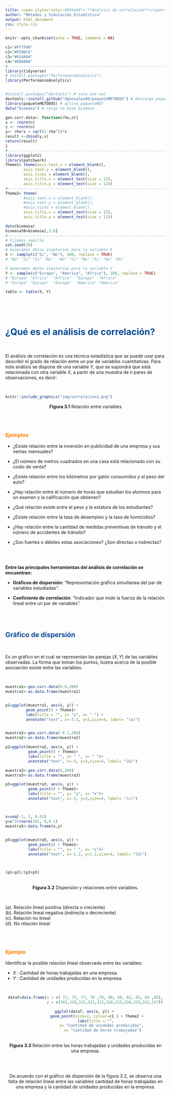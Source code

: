 ```yaml
---
title: <span style="color:#034a94"> **Análisis de correlación**</span>
author: "Métodos y Simulación Estadística"
output: html_document
css: style.css
---
```


```r
knitr::opts_chunk$set(echo = TRUE, comment = NA)

c1="#FF7F00"
c2="#FEB0C6"
c3="#034A94"
c4="#686868"
#-------------------------------------------------------------------------
library(tidyverse)
# install.packages("PerformanceAnalytics")
library(PerformanceAnalytics)


#install.packages("devtools") # solo una vez
devtools::install_github("dgonxalex80/paqueteMETODOS") # descarga paqueteDEG
library(paqueteMETODOS) # activa paqueteMET
data("biomasa") # carga la base biomasa

gen.corr.data<- function(rho,n){
x <- rnorm(n)
z <- rnorm(n)
y<- rho*x + sqrt(1-rho^2)*z
result <-cbind(y,x)
return(result)
}
#-------------------------------------------------------------------------
library(ggplot2)
library(patchwork)
Theme1= theme(axis.text.x = element_blank(),
        axis.text.y = element_blank(),
        axis.ticks = element_blank(),
        axis.title.x = element_text(size = 12),
        axis.title.y = element_text(size = 12))
#------------------------------------------------------------------------
Theme2= theme(
        #axis.text.x = element_blank(),
        #axis.text.y = element_blank(),
        #axis.ticks = element_blank(),
        axis.title.x = element_text(size = 11),
        axis.title.y = element_text(size = 11))

data(biomasa)
biomasa38=biomasa[,3:8]
#------------------------------------------------------------------------
# Fijamos semilla
set.seed(20)
# Generamos datos aleatorios para la variable X
X <- sample(c("Si", "No"), 100, replace = TRUE)
# "No" "Si" "Si" "No"  "No" "Si" "No" "Si" "No" "No"

# Generamos datos aleatorios para la variable Y
Y <- sample(c("Europa", "America", "Africa"), 100, replace = TRUE)
# "Europa" "Africa"  "Africa"  "Europa"  "Africa" 
# "Europa" "Europa"  "Europa"  "America" "America"

tabla <- table(X, Y)



```

</br></br>

# <span style="color:#034A94">**¿Qué es el análisis de correlación?**</span>

</br>

El análisis de correlación es una técnica estadística que se puede usar para describir el grado de relación entre un par de variables cuantitativas. Para este análisis se dispone de una variable $Y$, que se supondrá que está relacionada con otra variable $X$, a partir de una muestra de $n$ pares de observaciones, es decir:

</br>


```r
knitr::include_graphics("img/correlacion1.png")
```

<center>
**Figura 3.1**  Relación entre variables
</center>
</br></br>



### <span style="color:#FF7F00">**Ejemplos**</span> 

* ¿Existe relación entre la inversión en publicidad de una empresa y sus ventas mensuales?

* ¿El número de metros cuadrados en una casa está relacionado con su costo de venta?

* ¿Existe relación entre los kilómetros por galón consumidos y el peso del auto?

* ¿Hay relación entre el número de horas que estudian los alumnos para un examen y la calificación que obtienen?

* ¿Qué relación existe entre el peso y la estatura de los estudiantes?

* ¿Existe relación entre la tasa de desempleo y la tasa de homicidios?

* ¿Hay relación entre la cantidad de medidas preventivas de tránsito y el número de accidentes de tránsito?

* ¿Son fuertes o débiles estas asociaciones? ¿Son directas o indirectas?

</br></br>

**Entre las principales herramientas del análisis de correlación se encuentran:**

* **Gráficos de dispersión**: “Representación gráfica simultanea del par de variables estudiadas”.

* **Coeficiente de correlación**: “Indicador que mide la fuerza de la relación lineal entre un par de variables”.


</br></br>

## <span style="color:#034A94">**Gráfico de dispersión**</span> 

<br/>

Es un gráfico en el cual se representan las parejas ($X,Y$) de las variables observadas. La forma que toman los puntos, ilustra acerca de la posible asociación existe entre las variables.


<br/>


```r
muestra1<-gen.corr.data(0.8,200)
muestra1<-as.data.frame(muestra1)


p1=ggplot(muestra1, aes(x, y)) + 
         geom_point() + Theme1+
         labs(title = "", y= "y", x= " ") +
         annotate("text", x=-3.3, y=3,size=4, label= "(a)")


muestra2<-gen.corr.data(-0.7,200)
muestra2<-as.data.frame(muestra2)

p2=ggplot(muestra2, aes(x, y)) + 
          geom_point() + Theme1+
          labs(title = "", y= " ", x= " ")+
          annotate("text", x=-3, y=3,size=4, label= "(b)")

muestra3<-gen.corr.data(0,200)
muestra3<-as.data.frame(muestra3)

p3=ggplot(muestra3, aes(x, y)) +  
          geom_point() + Theme1+
          labs(title = "", y= "y", x= "x")+
          annotate("text", x=-3, y=3,size=4, label= "(c)")



x=seq(-1, 1, 0.01)
y=x^2+rnorm(201, 0,0.1)
muestra5<-data.frame(x,y)

  
p5=ggplot(muestra5, aes(x, y)) + 
          geom_point() + Theme1+
          labs(title = "", y= " ", x= "x")+ 
          annotate("text", x=-1.2, y=1.2,size=4, label= "(d)")



(p1+p2)/(p3+p5)
```
<br/>
<center>
**Figura 3.2**  Dispersión y relaciones entre variables.
</center>



</br>

(a). Relación lineal positiva (directa o creciente) <br/>
(b). Relación lineal negativa (indirecta o decreciente) <br/>
(c). Relación no lineal <br/>
(d). No relación lineal

</br></br>

### <span style="color:#FF7F00">**Ejemplo**</span> 


 Identificar la posible relación lineal observada entre las variables:

*  $X$ : Cantidad de horas trabajadas en una empresa.
*  $Y$ : Cantidad de unidades producidas en la empresa.

<center>  

</br>

```r
data7=data.frame(x = c( 72, 75, 77, 78 ,79, 80, 80, 82, 83, 84 ,85),
                 y = c(301,310,315,312,312,310,315,316,315,312,317))

ggplot(data7, aes(x, y)) + 
          geom_point(size=2, colour=c1 ) + Theme2 +
          labs(title = "", 
               y= "Cantidad de unidades producidas", 
               x= "Cantidad de horas trabajadas")
```
<br/>
<center>
**Figura 3.3** Relación entre las horas trabajadas y unidades producidas en una empresa.
</center>


<br/><br/>

De acuerdo con el gráfico de dispersión de la figura 3.2, se observa una falta de relación lineal entre las variables cantidad de horas trabajadas en una empresa y la cantidad de unidades producidas en la empresa.

</br></br>

<!-- ### <span style="color:#FF7F00">**Ejemplo**</span>  -->

<!-- Identificar la posible relación lineal observada entre las variables: -->

<!-- * $X$ : Tiempo  de la duración de una conferencia (en minutos). -->
<!-- * $Y$ : Índice de la capacidad de atención en la conferencia  (1: Poca,..., 10: Mucha). -->



<!-- Figura 3: Diagrama de dispersión entre el tiempo de duración de una conferencia y el índice de capacidad de atención en la misma. -->


<!-- </br></br> -->


<!-- * Se aplica a tablas de contingencia 2x2 -->

<!-- * Si los elementos estan concentrados en la diagonal de la tabla de contingencia, su valor será positivo, mientras que si se salen de esta diagonal su valor será negativo. -->

<!-- * Está relacionado con el estadístico chi-cuadrado de las tablas de contingencia 2x2. $\phi = \sqrt{\chi^2/n}$ -->

<!-- </br></br> -->
